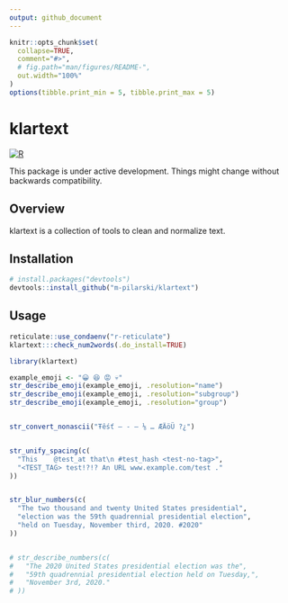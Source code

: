 ```yaml
---
output: github_document
---
```


<!-- README.md is generated from README.Rmd. Please edit that file -->

```r
knitr::opts_chunk$set(
  collapse=TRUE,
  comment="#>",
  # fig.path="man/figures/README-",
  out.width="100%"
)
options(tibble.print_min = 5, tibble.print_max = 5)
```

# klartext

[![R](https://github.com/m-pilarski/klartext/actions/workflows/r.yml/badge.svg)](https://github.com/m-pilarski/klartext/actions/workflows/r.yml)

This package is under active development. Things might change without backwards compatibility.

## Overview

klartext is a collection of tools to clean and normalize text.

## Installation

```r

# install.packages("devtools")
devtools::install_github("m-pilarski/klartext")

```

## Usage

```r

reticulate::use_condaenv("r-reticulate")
klartext:::check_num2words(.do_install=TRUE)

```

```r

library(klartext)

example_emoji <- "😀 😆 😡 💀"
str_describe_emoji(example_emoji, .resolution="name")
str_describe_emoji(example_emoji, .resolution="subgroup")
str_describe_emoji(example_emoji, .resolution="group")


str_convert_nonascii("Ŧêśť – - — ⅛ … ÆÄöÜ ?¿")


str_unify_spacing(c(
  "This    @test_at that\n #test_hash <test-no-tag>", 
  "<TEST_TAG> test!?!? An URL www.example.com/test ."
))


str_blur_numbers(c(
  "The two thousand and twenty United States presidential",
  "election was the 59th quadrennial presidential election",
  "held on Tuesday, November third, 2020. #2020"
))


# str_describe_numbers(c(
#   "The 2020 United States presidential election was the", 
#   "59th quadrennial presidential election held on Tuesday,",
#   "November 3rd, 2020."
# ))

```

